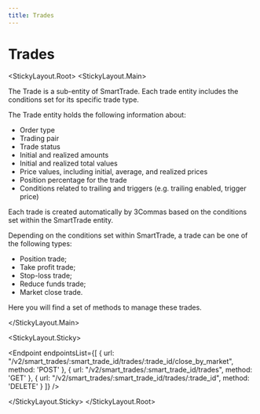 ```yaml
---
title: Trades
---
```



# Trades

<StickyLayout.Root>
<StickyLayout.Main>

The Trade is a sub-entity of SmartTrade. Each trade entity includes the conditions set for its specific trade type.

The Trade entity holds the following information about:

* Order type
* Trading pair
* Trade status
* Initial and realized amounts
* Initial and realized total values
* Price values, including initial, average, and realized prices
* Position percentage for the trade
* Conditions related to trailing and triggers (e.g. trailing enabled, trigger price)

Each trade is created automatically by 3Commas based on the conditions set within the SmartTrade entity.

Depending on the conditions set within SmartTrade, a trade can be one of the following types:

- Position trade;
- Take profit trade;
- Stop-loss trade;
- Reduce funds trade;
- Market close trade.

Here you will find a set of methods to manage these trades.

</StickyLayout.Main>

<StickyLayout.Sticky>

<Endpoint
  endpointsList={[
    {
      url: "/v2/smart_trades/:smart_trade_id/trades/:trade_id/close_by_market",
      method: 'POST'
    },
    {
      url: "/v2/smart_trades/:smart_trade_id/trades",
      method: 'GET'
    },
    {
      url: "/v2/smart_trades/:smart_trade_id/trades/:trade_id",
      method: 'DELETE'
    }
  ]}
/>

</StickyLayout.Sticky>
</StickyLayout.Root>
